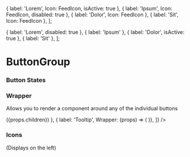 

  { label: 'Lorem', Icon: FeedIcon, isActive: true },
  { label: 'Ipsum', Icon: FeedIcon, disabled: true },
  { label: 'Dolor', Icon: FeedIcon },
  { label: 'Sit', Icon: FeedIcon },
];

  { label: 'Lorem', disabled: true },
  { label: 'Ipsum' },
  { label: 'Dolor', isActive: true },
  { label: 'Sit' },
];


<Meta title="Interactive|ButtonGroup" decorators={[withKnobs]} component={ButtonGroup} />

# ButtonGroup

<Story name="Knobs">
  <ButtonGroup buttons={object('buttons', buttonsNoIcons)} />
</Story>

<Props of={ButtonGroup} />

### Button States

<Preview>
  <Story name="States">
    <ButtonGroup buttons={[
      { label: 'Lorem', isActive: true },
      { label: 'Sit' },
      { label: 'Ipsum', disabled: true },
    ]} />
  </Story>
</Preview>

### Wrapper
Allows you to render a component around any of the individual buttons

<Preview>
  <Story name="Wrapper">
    <ButtonGroup buttons={[
      { label: 'Updatable', Wrapper: (props) => (<Updatable message="42">{props.children}</Updatable>) },
      { label: 'Tooltip',  Wrapper: (props) => (
        <Tooltip trigger={props.children} message="hey" maxWidth={240} />
      )},
    ]} 
    />
  </Story>
</Preview>



### Icons
(Displays on the left)

<Preview>
  <Story name="Icons">
    <ButtonGroup buttons={[
      { label: 'Lorem', Icon: FeedIcon },
      { label: 'Sit', Icon: FeedIcon  },
    ]} />
  </Story>
</Preview>
